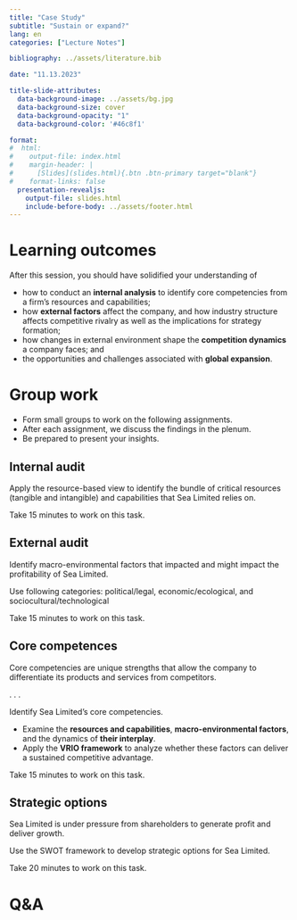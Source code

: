 ```yaml
---
title: "Case Study"
subtitle: "Sustain or expand?"
lang: en
categories: ["Lecture Notes"]

bibliography: ../assets/literature.bib

date: "11.13.2023"

title-slide-attributes:
  data-background-image: ../assets/bg.jpg
  data-background-size: cover
  data-background-opacity: "1"
  data-background-color: '#46c8f1'

format: 
#  html:
#    output-file: index.html
#    margin-header: | 
#      [Slides](slides.html){.btn .btn-primary target="blank"}
#    format-links: false        
  presentation-revealjs:
    output-file: slides.html
    include-before-body: ../assets/footer.html
---
```


# Learning outcomes

After this session, you should have solidified your understanding of

::: incremental
- how to conduct an **internal analysis** to identify core competencies from a firm's resources and capabilities;
- how **external factors** affect the company, and how industry structure affects competitive rivalry as well as the implications for strategy formation;
- how changes in external environment shape the **competition dynamics** a company faces; and
- the opportunities and challenges associated with **global expansion**.
:::

# Group work {.vertical-center background-color="#0333ff"}

:::html-hidden
- Form small groups to work on the following assignments.
- After each assignment, we discuss the findings in the plenum. 
- Be prepared to present your insights.
:::

## Internal audit

:::medium
Apply the resource-based view to identify the bundle of critical resources (tangible and intangible) and capabilities that Sea Limited relies on.
:::

:::smaller
Take 15 minutes to work on this task.
:::

## External audit

:::medium
Identify macro-environmental factors that impacted and might impact the profitability of Sea Limited. 
:::

Use following categories: political/legal, economic/ecological, and sociocultural/technological

:::smaller
Take 15 minutes to work on this task.
:::


## Core competences

Core competencies are unique strengths that allow the company to differentiate its products and services from competitors. 

. . .

:::medium
Identify Sea Limited's core competencies.
:::

:::incremental
- Examine the **resources and capabilities**, **macro-environmental factors**, and the dynamics of **their interplay**.
- Apply the **VRIO framework** to analyze whether these factors can deliver a sustained competitive advantage.
:::

:::fragment
:::smaller
Take 15 minutes to work on this task.
:::
:::

## Strategic options

Sea Limited is under pressure from shareholders to generate profit and deliver growth.

:::fragment

:::medium
Use the SWOT framework to develop strategic options for Sea Limited.
:::

:::smaller
Take 20 minutes to work on this task.
:::

:::

# Q&A {.html-hidden .unlisted .vertical-center background-color="#0333ff" background-image="../assets/bg.jpg"}
